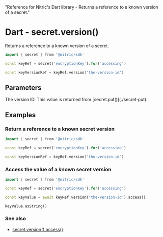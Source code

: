   "Reference for Nitric's Dart library - Returns a reference to a known version of a secret."

# Dart - secret.version()

Returns a reference to a known version of a secret.

```dart
import { secret } from '@nitric/sdk'

const keyRef = secret('encryptionKey').for('accessing')

const keyVersionRef = keyRef.version('the-version-id')
```

## Parameters

<Properties>
  <Property name="version" required type="string">
    The version ID. This value is returned from [secret.put()](./secret-put).
  </Property>
</Properties>

## Examples

### Return a reference to a known secret version

```dart
import { secret } from '@nitric/sdk'

const keyRef = secret('encryptionKey').for('accessing')

const keyVersionRef = keyRef.version('the-version-id')
```

### Access the value of a known secret version

```dart
import { secret } from '@nitric/sdk'

const keyRef = secret('encryptionKey').for('accessing')

const keyValue = await keyRef.version('the-version-id').access()

keyValue.asString()
```

### See also

- [secret.version().access()](./secret-version-access)

